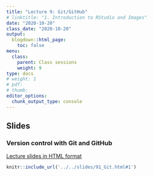 ```yaml
---
title: "Lecture 9: Git/GitHub"
# linktitle: "1. Introduction to RStudio and Images"
date: "2020-10-20"
class_date: "2020-10-20"
output:
  blogdown::html_page:
    toc: false
menu:
  class:
    parent: Class sessions
    weight: 9
type: docs
# weight: 1 
# pdf: 
# thumb: 
editor_options: 
  chunk_output_type: console
---
```


## Slides

### Version control with Git and GitHub

<a href="../../slides/91_Git#1" target="_blank">Lecture slides in HTML format</a>

```r
knitr::include_url('../../slides/91_Git.html#1')
```

